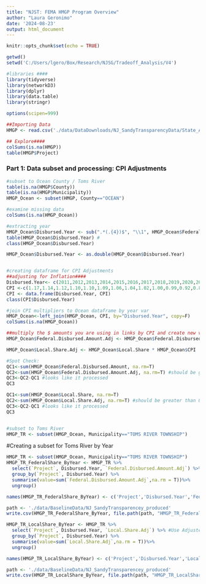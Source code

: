```yaml
---
title: "NJST: FEMA HMGP Program Overview"
author: "Laura Geronimo"
date: '2024-08-23'
output: html_document
---
```


```r
knitr::opts_chunk$set(echo = TRUE)
```

```r

getwd()
setwd('C:/Users/lgero/Box/Research/NJSG/Tradeoff_Analysis/V4')

#libraries ####
library(tidyverse)
library(networkD3)
library(dplyr)
library(data.table)
library(stringr)

options(scipen=999)

##Importing Data
HMGP <- read.csv('./data/DataDownloads/NJ_SandyTransparencyData/State_Agency_Datasets/Sandy_HMGP_Master_Data.csv')

## Explore####
colSums(is.na(HMGP))
table(HMGP$Project)

```


### Part 1: Data subset and processing: CPI Adjustments
```r
#subset to Ocean County / Toms River 
table(is.na(HMGP$County))
table(is.na(HMGP$Municipality))
HMGP_Ocean <- subset(HMGP, County=="OCEAN")

#examine missing data
colSums(is.na(HMGP_Ocean)) 

#extracting year 
HMGP_Ocean$Disbursed.Year <- sub(".*(.{4})$", "\\1", HMGP_Ocean$Federal.Disbursed.Date)
table(HMGP_Ocean$Disbursed.Year) #
class(HMGP_Ocean$Disbursed.Year)

HMGP_Ocean$Disbursed.Year <- as.double(HMGP_Ocean$Disbursed.Year)


#creating dataframe for CPI Adjustments
##adjusting for Inflation####
Disbursed.Year<- c(2011,2012,2013,2014,2015,2016,2017,2018,2019,2020,2021,2022,2023)
CPI <-c(1.17,1.14,1.12,1.10,1.10,1.09,1.06,1.04,1.02,1.00,0.99,0.92,0.86)
CPI <- data.frame(Disbursed.Year, CPI)
class(CPI$Disbursed.Year)

#join CPI multipliers to Ocean dataframe by year var
HMGP_Ocean<-left_join(HMGP_Ocean, CPI, by="Disbursed.Year", copy=F)
colSums(is.na(HMGP_Ocean))

##multiply the $ amounts you are using in links by CPI and create new var, append 'adj' to var
HMGP_Ocean$Federal.Disbursed.Amount.Adj <- HMGP_Ocean$Federal.Disbursed.Amount * HMGP_Ocean$CPI

HMGP_Ocean$Local.Share.Adj <- HMGP_Ocean$Local.Share * HMGP_Ocean$CPI

#Spot Check:
QC1<-sum(HMGP_Ocean$Federal.Disbursed.Amount, na.rm=T)
QC2<-sum(HMGP_Ocean$Federal.Disbursed.Amount.Adj, na.rm=T) #should be greater than QC1
QC3<-QC2-QC1 #looks like it processed
QC3

QC1<-sum(HMGP_Ocean$Local.Share, na.rm=T)
QC2<-sum(HMGP_Ocean$Local.Share.Adj, na.rm=T) #should be greater than QC1
QC3<-QC2-QC1 #looks like it processed
QC3


#subset to Toms River
HMGP_TR <- subset(HMGP_Ocean, Municipality=="TOMS RIVER TOWNSHIP")
```

#Creating a subset for Toms River by Year
```r
HMGP_TR <- subset(HMGP_Ocean, Municipality=="TOMS RIVER TOWNSHIP")
HMGP_TR_FederalShare_ByYear <- HMGP_TR %>% 
  select(`Project`, Disbursed.Year, `Federal.Disbursed.Amount.Adj`) %>% #Use Adjusted version
  group_by(`Project`, Disbursed.Year) %>% 
  summarise(value=sum(`Federal.Disbursed.Amount.Adj`,na.rm = T))%>% 
  ungroup()

names(HMGP_TR_FederalShare_ByYear) <- c('Project','Disbursed.Year','Federal.Disbursed.Amount.Adj')

path <- './data/BaselineData/NJ_SandyTransparencey_produced'
write.csv(HMGP_TR_FederalShare_ByYear, file.path(path, "HMGP_TR_FederalShare_ByYear.csv"), row.names = TRUE)
```

```r

HMGP_TR_LocalShare_ByYear <- HMGP_TR %>% 
  select(`Project`, Disbursed.Year, `Local.Share.Adj`) %>% #Use Adjusted version
  group_by(`Project`, Disbursed.Year) %>% 
  summarise(value=sum(`Local.Share.Adj`,na.rm = T))%>% 
  ungroup()

names(HMGP_TR_LocalShare_ByYear) <- c('Project','Disbursed.Year','Local.Disbursed.Amount.Adj')

path <- './data/BaselineData/NJ_SandyTransparencey_produced'
write.csv(HMGP_TR_LocalShare_ByYear, file.path(path, "HMGP_TR_LocalShare_ByYear.csv"), row.names = TRUE)
```